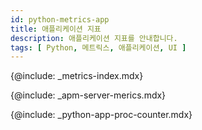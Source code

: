 ```yaml
---
id: python-metrics-app
title: 애플리케이션 지표
description: 애플리케이션 지표를 안내합니다. 
tags: [ Python, 메트릭스, 애플리케이션, UI ]
---
```



{@include: _metrics-index.mdx}

{@include: _apm-server-merics.mdx}

{@include: _python-app-proc-counter.mdx} 
